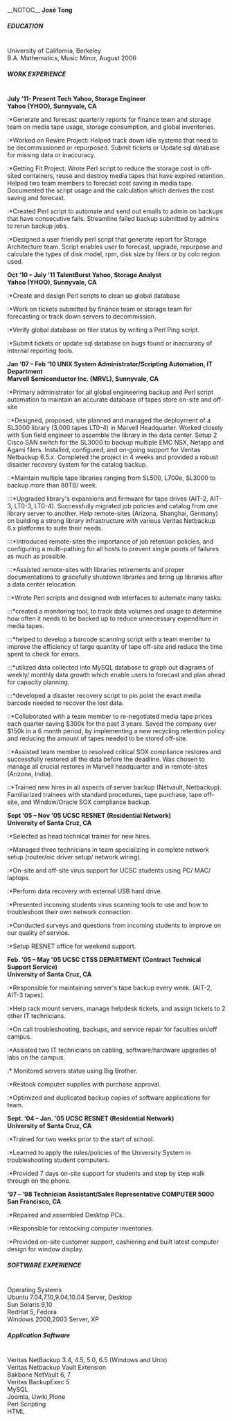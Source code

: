 ﻿__NOTOC__
'''José Tong'''<br/>


=====EDUCATION=====<br/>
University of California, Berkeley<br/>
B.A. Mathematics, Music Minor, August 2006<br/>




=====WORK EXPERIENCE=====<br/>
'''July ‘11- Present     Tech Yahoo, Storage Engineer'''<br/>
'''Yahoo (YHOO), Sunnyvale, CA'''<br/>

:*Generate and forecast quarterly reports for finance team and storage team on media tape usage, storage consumption, and global inventories.
:*Worked on Rewire Project: Helped track down idle systems that need to be decommissioned or repurposed.  Submit tickets or Update sql database for missing data or inaccuracy.
:*Getting Fit Project: Wrote Perl script to reduce the storage cost in off-sited containers, reuse and destroy media tapes that have expired retention. Helped two team members to forecast cost saving in media tape. Documented the script usage and the calculation which derives the cost saving and forecast.
:*Created Perl script to automate and send out emails to admin on backups that have consecutive fails. Streamline failed backup submitted by admins to rerun backup jobs.
:*Designed a user friendly perl script that generate report for Storage Architecture team. Script enables user to forecast, upgrade, repurpose and calculate the types of disk model, rpm, disk size by filers or by colo region used.


'''Oct ‘10 – July '11        TalentBurst Yahoo, Storage Analyst'''<br/>
'''Yahoo (YHOO), Sunnyvale, CA'''<br/>

:*Create and design Perl scripts to clean up global database
:*Work on tickets submitted by finance team or storage team for forecasting or track down servers to decommission.
:*Verify global database on filer status by writing a Perl Ping script.
:*Submit tickets or update sql database on bugs found or inaccuracy of internal reporting tools.


'''Jan ‘07 – Feb '10        UNIX System Administrator/Scripting Automation,  IT Department'''<br/>
'''Marvell Semiconductor Inc. (MRVL), Sunnyvale, CA'''<br/>

:*Primary administrator for all global engineering backup and Perl script automation to maintain an accurate database of tapes store on-site and off-site
::*Designed, proposed, site planned and managed the deployment of a SL3000 library (3,000 tapes LT0-4) in Marvell Headquarter. Worked closely with Sun field engineer to assemble the library in the data center. Setup 2 Cisco SAN switch for the SL3000 to backup multiple EMC NSX, Netapp and Agami filers. Installed, configured, and on-going support for Veritas Netbackup 6.5.x. Completed the project in 4 weeks and provided a robust disaster recovery system for the catalog backup.
::*Maintain multiple tape libraries ranging from SL500, L700e, SL3000 to backup more than 80TB/ week.
:::*Upgraded library's expansions and firmware for tape drives (AIT-2, AIT-3, LT0-3, LT0-4). Successfully migrated job policies and catalog from one library server to another. Help remote-sites (Arizona, Shanghai, Germany) on building a strong library infrastructure with various Veritas Netbackup 6.x platforms to suite their needs.
:::*Introduced remote-sites the importance of job retention policies, and configuring a multi-pathing for all hosts to prevent single points of failures as much as possible.
:::*Assisted remote-sites with libraries retirements and proper documentations to gracefully shutdown libraries and bring up libraries after a data center relocation.
::*Wrote Perl scripts and designed web interfaces to automate many tasks:
:::*created a monitoring tool, to track data volumes and usage to determine how often it needs to be backed up to reduce unnecessary expenditure in media tapes.
:::*helped to develop a barcode scanning script with a team member to improve the efficiency of large quantity of tape off-site and reduce the time spent to check for errors.
:::*utilized data collected into MySQL database to graph out diagrams of weekly/ monthly data growth which enable users to forecast and plan ahead for capacity planning.
:::*developed a disaster recovery script to pin point the exact media barcode needed to recover the lost data.
::*Collaborated with a team member to re-negotiated media tape prices each quarter saving $300k for the past 3 years. Saved the company over $150k in a 6 month period, by implementing a new recycling retention policy and reducing the amount of tapes needed to be stored off-site.
::*Assisted team member to resolved critical SOX compliance restores and successfully restored all the data before the deadline. Was chosen to manage all crucial restores in Marvell headquarter and in remote-sites (Arizona, India).
::*Trained new hires in all aspects of server backup (Netvault, Netbackup). Familiarized trainees with standard procedures, tape purchase, tape off-site, and Window/Oracle SOX compliance backup.


'''Sept ‘05 – Nov '05     UCSC RESNET (Residential Network)'''<br/>
'''University of Santa Cruz, CA'''<br/>

:*Selected as head technical trainer for new hires.
:*Managed three technicians in team specializing in complete network setup (router/nic driver setup/ network wiring).
:*On-site and off-site virus support for UCSC students using PC/ MAC/ laptops.
:*Perform data recovery with external USB hard drive.
:*Presented incoming students virus scanning tools to use and how to troubleshoot their own network connection.
:*Conducted surveys and questions from incoming students to improve on our quality of service.
:*Setup RESNET office for weekend support.


'''Feb. ‘05 – May '05     UCSC CTSS DEPARTMENT (Contract Technical Support Service)'''<br/>
'''University of Santa Cruz, CA'''<br/>

:*Responsible for maintaining server's tape backup every week. (AIT-2, AIT-3 tapes).
:*Help rack mount servers, manage helpdesk tickets, and assign tickets to 2 other IT technicians.
:*On call troubleshooting, backups, and service repair for faculties on/off campus.
:*Assisted two IT technicians on cabling, software/hardware upgrades of labs on the campus.
:* Monitored servers status using Big Brother.
:*Restock computer supplies with purchase approval.
:*Optimized and duplicated backup copies of software applications for team.


'''Sept. ‘04 – Jan. '05     UCSC RESNET (Residential Network)'''<br/>
'''University of Santa Cruz, CA'''<br/>

:*Trained for two weeks prior to the start of school.
:*Learned to apply the rules/policies of the University System in troubleshooting student computers.
:*Provided 7 days on-site support for students and step by step walk through on the phone.


'''‘97 – ‘98     Technician Assistant/Sales Representative     COMPUTER 5000'''<br/>
'''San Francisco, CA'''<br/>

:*Repaired and assembled Desktop PCs..
:*Responsible for restocking computer inventories.
:*Provided on-site customer support, cashiering and built latest computer design for window display.


=====SOFTWARE EXPERIENCE=====<br/>
Operating Systems<br/>
Ubuntu 7.04,7.10,9.04,10.04 Server, Desktop<br/>
Sun Solaris 9,10<br/>
RedHat 5, Fedora<br/>
Windows 2000,2003 Server, XP<br/>

=====Application Software=====<br/>
Veritas NetBackup 3.4, 4.5, 5.0, 6.5 (Windows and Unix)<br/>
Veritas Netbackup Vault Extension<br/>
Bakbone NetVault 6, 7<br/>
Veritas BackupExec 5<br/>
MySQL<br/>
Joomla, Uwiki,Plone<br/>
Perl Scripting<br/>
HTML<br/>
